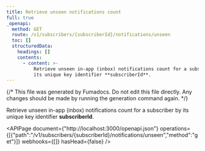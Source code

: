 ```yaml
---
title: Retrieve unseen notifications count
full: true
_openapi:
  method: GET
  route: /v1/subscribers/{subscriberId}/notifications/unseen
  toc: []
  structuredData:
    headings: []
    contents:
      - content: >-
          Retrieve unseen in-app (inbox) notifications count for a subscriber by
          its unique key identifier **subscriberId**.
---
```


{/* This file was generated by Fumadocs. Do not edit this file directly. Any changes should be made by running the generation command again. */}

Retrieve unseen in-app (inbox) notifications count for a subscriber by its unique key identifier **subscriberId**.

<APIPage document={"http://localhost:3000/openapi.json"} operations={[{"path":"/v1/subscribers/{subscriberId}/notifications/unseen","method":"get"}]} webhooks={[]} hasHead={false} />